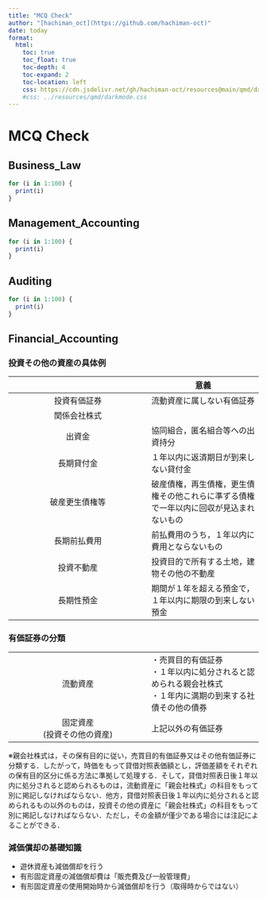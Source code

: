 ```yaml
---
title: "MCQ Check"
author: "[hachiman_oct](https://github.com/hachiman-oct)"
date: today
format:
  html:
    toc: true
    toc_float: true
    toc-depth: 4
    toc-expand: 2
    toc-location: left
    css: https://cdn.jsdelivr.net/gh/hachiman-oct/resources@main/qmd/darkmode.css
    #css: ../resources/qmd/darkmode.css
---
```

# MCQ Check

## Business_Law

```r
for (i in 1:100) {
  print(i)
}
```


## Management_Accounting

```r
for (i in 1:100) {
  print(i)
}
```

## Auditing

```r
for (i in 1:100) {
  print(i)
}
```

## Financial_Accounting
### 投資その他の資産の具体例

|   | 意義 |
|:--------------------------------------:|--------------------------------|
| 投資有価証券 | 流動資産に属しない有価証券 |
| 関係会社株式 |  |
| 出資金 | 協同組合，匿名組合等への出資持分 |
| 長期貸付金 | １年以内に返済期日が到来しない貸付金 |
| 破産更生債権等 | 破産債権，再生債権，更生債権その他これらに準ずる債権で一年以内に回収が見込まれないもの |
| 長期前払費用 | 前払費用のうち，１年以内に費用とならないもの |
| 投資不動産 | 投資目的で所有する土地，建物その他の不動産 |
| 長期性預金 | 期間が１年を超える預金で，１年以内に期限の到来しない預金 |

### 有価証券の分類

|  |  |
|:--------------------------------------:|--------------------------------|
| 流動資産 | ・売買目的有価証券<br>・１年以内に処分されると認められる親会社株式<br>・１年内に満期の到来する社債その他の債券 |
| 固定資産<br>(投資その他の資産) | 上記以外の有価証券 |

※親会社株式は，その保有目的に従い，売買目的有価証券又はその他有価証券に分類する．したがって，時価をもって貸借対照表価額とし，評価差額をそれぞれの保有目的区分に係る方法に準拠して処理する．そして，貸借対照表日後１年以内に処分されると認められるものは，流動資産に「親会社株式」の科目をもって別に掲記しなければならない．他方，貸借対照表日後１年以内に処分されると認められるもの以外のものは，投資その他の資産に「親会社株式」の科目をもって別に掲記しなければならない．ただし，その金額が僅少である場合には注記によることができる．

### 減価償却の基礎知識

-   遊休資産も減価償却を行う
-   有形固定資産の減価償却費は「販売費及び一般管理費」
-   有形固定資産の使用開始時から減価償却を行う（取得時からではない）
